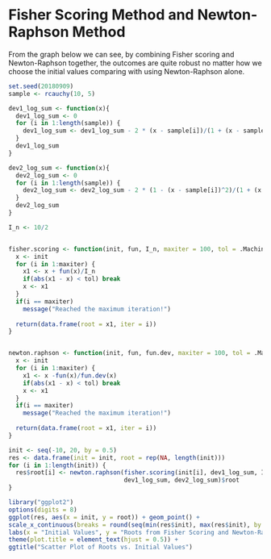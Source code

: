# Fisher Scoring Method and Newton-Raphson Method

From the graph below we can see, by combining Fisher scoring and Newton-Raphson together, the outcomes are quite robust no matter how we choose the initial values comparing with using Newton-Raphson alone.

```r
set.seed(20180909)
sample <- rcauchy(10, 5)

dev1_log_sum <- function(x){
  dev1_log_sum <- 0
  for (i in 1:length(sample)) {
    dev1_log_sum <- dev1_log_sum - 2 * (x - sample[i])/(1 + (x - sample[i])^2)
  }
  dev1_log_sum
}

dev2_log_sum <- function(x){
  dev2_log_sum <- 0
  for (i in 1:length(sample)) {
    dev2_log_sum <- dev2_log_sum - 2 * (1 - (x - sample[i])^2)/(1 + (x - sample[i])^2)^2
  }
  dev2_log_sum
}

I_n <- 10/2


fisher.scoring <- function(init, fun, I_n, maxiter = 100, tol = .Machine$double.eps^0.2){
  x <- init
  for (i in 1:maxiter) {
    x1 <- x + fun(x)/I_n
    if(abs(x1 - x) < tol) break
    x <- x1
  }
  if(i == maxiter)
    message("Reached the maximum iteration!")
  
  return(data.frame(root = x1, iter = i))
}


newton.raphson <- function(init, fun, fun.dev, maxiter = 100, tol = .Machine$double.eps^0.2){
  x <- init
  for (i in 1:maxiter) {
    x1 <- x -fun(x)/fun.dev(x)
    if(abs(x1 - x) < tol) break
    x <- x1
  }
  if(i == maxiter)
    message("Reached the maximum iteration!")
  
  return(data.frame(root = x1, iter = i))
}

init <- seq(-10, 20, by = 0.5)
res <- data.frame(init = init, root = rep(NA, length(init)))
for (i in 1:length(init)) {
  res$root[i] <- newton.raphson(fisher.scoring(init[i], dev1_log_sum, I_n)$root, 
                                dev1_log_sum, dev2_log_sum)$root
}

library("ggplot2")
options(digits = 8)
ggplot(res, aes(x = init, y = root)) + geom_point() + 
scale_x_continuous(breaks = round(seq(min(res$init), max(res$init), by = 1),1)) +
labs(x = "Initial Values", y = "Roots from Fisher Scoring and Newton-Raphson") + 
theme(plot.title = element_text(hjust = 0.5)) + 
ggtitle("Scatter Plot of Roots vs. Initial Values")
```


